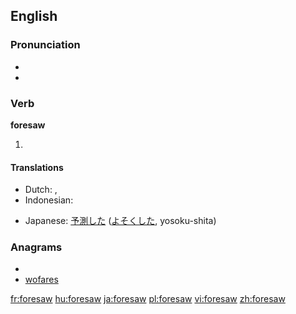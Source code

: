 ==English==

===Pronunciation===
* {{IPA|/foɻ'sɑʊ/}}
* {{audio|en-us-foresaw.ogg|Audio (US)}}

===Verb===
'''foresaw'''

# {{simple past of|[[foresee]]}}

====Translations====
{{trans-top|simple past of "to foresee"}}
* Dutch: {{t-|nl|voorzag}}, {{t-|nl|voorzagen}}
* Indonesian: {{t-|id|kira|alt=memperkirakan|xs=Indonesian}}
{{trans-mid}}
* Japanese: [[予測]]した ([[よそく]]した, yosoku-shita)
{{trans-bottom}}

===Anagrams===
* {{alphagram|aeforsw}}
* [[wofares#English|wofares]]

[[fr:foresaw]]
[[hu:foresaw]]
[[ja:foresaw]]
[[pl:foresaw]]
[[vi:foresaw]]
[[zh:foresaw]]